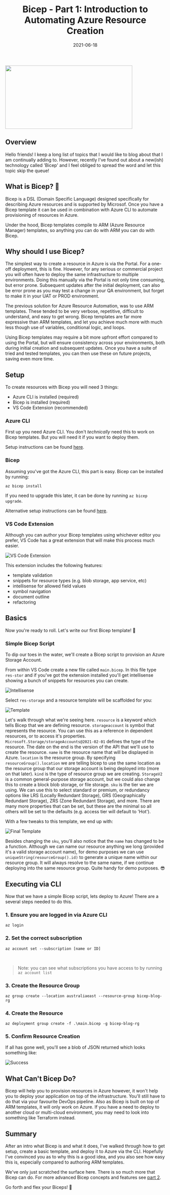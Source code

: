﻿---
title: 'Bicep - Part 1: Introduction to Automating Azure Resource Creation'
date: '2021-06-18'
lastmod: '2022-12-30'
tags: ['bicep', 'azure', 'devops']
draft: false
summary: 'Automate Creating Azure Resources with Bicep.'
images: ['/static/images/bicep/bicep6.png']
#canonicalUrl: https://tailwind-nextjs-starter-blog.vercel.app/blog/introducing-tailwind-nextjs-starter-blog
---

<div class="flex flex-col justify-center items-center">
    <Image src="/static/images/bicep/bicep6.png" width="400px" height="200px"/>
</div>

<BicepSeriesHeader />

## Overview

Hello friends!  I keep a long list of topics that I would like to blog about that I am continually adding to.  However, recently I've found out about a new(ish) technology called 'Bicep' and I feel obliged to spread the word and let this topic skip the queue!

## What is Bicep? 💪

Bicep is a DSL (Domain Specific Language) designed specifically for describing Azure resources and is supported by Microsof.  Once you have a Bicep template it can be used in combination with Azure CLI to automate provisioning of resources in Azure.

Under the hood, Bicep templates compile to ARM (Azure Resource Manager) templates, so anything you can do with ARM you can do with Bicep.

## Why should I use Bicep?

The simplest way to create a resource in Azure is via the Portal.  For a one-off deployment, this is fine.  However, for any serious or commercial project you will often have to deploy the same infrastructure to multiple environments.  Doing this manually via the Portal is not only time consuming, but error prone.  Subsequent updates after the initial deployment, can also be error prone as you may test a change in your QA environment, but forget to make it in your UAT or PROD environment.

The previous solution for Azure Resource Automation, was to use ARM templates.  These tended to be very verbose, repetitive, difficult to understand, and easy to get wrong.  Bicep templates are far more expressive than ARM templates, and let you achieve much more with much less though use of variables, conditional logic, and loops.

Using Bicep templates may require a bit more upfront effort compared to using the Portal, but will ensure consistency across your environments, both during initial creation and subsequent updates.  Once you have a suite of tried and tested templates, you can then use these on future projects, saving even more time.

## Setup

To create resources with Bicep you will need 3 things:

- Azure CLI is installed (required)
- Bicep is installed (required)
- VS Code Extension (recommended)

### Azure CLI

First up you need Azure CLI.  You don't *technically* need this to work on Bicep templates.  But you will need it if you want to deploy them.

Setup instructions can be found [here](https://docs.microsoft.com/en-us/cli/azure/install-azure-cli).

### Bicep

Assuming you've got the Azure CLI, this part is easy.  Bicep can be installed by running:

```
az bicep install
```

If you need to upgrade this later, it can be done by running `az bicep upgrade`.

Alternative setup instructions can be found [here](https://github.com/Azure/bicep/blob/main/docs/installing.md#install-the-bicep-cli-details).

### VS Code Extension

Although you can author your Bicep templates using whichever editor you prefer, VS Code has a great extension that will make this process much easier.

![VS Code Extension](https://github.com/Azure/bicep/raw/main/docs/images/install-bicep-extension.PNG)

This extension includes the following features:

- template validation
- snippets for resource types (e.g. blob storage, app service, etc)
- intellisense for allowed field values
- symbol navigation
- document outline
- refactoring

## Basics

Now you're ready to roll.  Let's write our first Bicep template! 💪

### Simple Bicep Script

To dip our toes in the water, we'll create a Bicep script to provision an Azure Storage Account.

From within VS Code create a new file called `main.bicep`.  In this file type `res-stor` and if you've got the extension installed you'll get intellisense showing a bunch of snippets for resources you can create.

![Intellisense](/static/images/bicep/intellisense.png)

Select `res-storage` and a resource template will be scaffolded for you:

![Template](/static/images/bicep/template.png)

Let's walk through what we're seeing here.  `resource` is a keyword which tells Bicep that we are defining resource.  `storageaccount` is symbol that represents the resource.  You can use this as a reference in dependent resources, or to access it's properties.  `Microsoft.Storage/storageAccounts@2021-02-01` defines the type of the resource.  The date on the end is the version of the API that we'll use to create the resource.  `name` is the resource name that will be displayed in Azure.  `location` is the resource group.  By specifying `resourceGroup().location` we are telling bicep to use the same location as the resource group that our storage account is being deployed into (more on that later).  `kind` is the type of resource group we are creating.  `StorageV2` is a common general-purpose storage account, but we could also change this to create a block blob storage, or file storage.  `sku` is the tier we are using.  We can use this to select standard or premium, or redundancy options like LRS (Locally Redundant Storage), GRS (Geographically Redundant Storage), ZRS (Zone Redundant Storage), and more.  There are many more properties that can be set, but these are the minimal so all others will be set to the defaults (e.g. access tier will default to 'Hot').

With a few tweaks to this template, we end up with:

![Final Template](/static/images/bicep/final-template.png)

Besides changing the `sku`, you'll also notice that the `name` has changed to be a function.  Although we can name our resource anything we long (provided it's a valid storage account name), for demo purposes we can use `uniqueString(resourceGroup().id)` to generate a unique name within our resource group.  It will always resolve to the same name, if we continue deploying into the same resource group.  Quite handy for demo purposes. 😎

## Executing via CLI

Now that we have a simple Bicep script, lets deploy to Azure!  There are a several steps needed to do this.

### 1. Ensure you are logged in via Azure CLI

```
az login
```

### 2. Set the correct subscription

```
az account set --subscription [name or ID] 
```

<br />

> Note: you can see what subscriptions you have access to by running `az account list`

### 3. Create the Resource Group

```
az group create --location australiaeast --resource-group bicep-blog-rg
```

### 4. Create the Resource

```
az deployment group create -f .\main.bicep -g bicep-blog-rg
```

### 5. Confirm Resource Creation

If all has gone well, you'll see a blob of JSON returned which looks something like:

![Success](/static/images/bicep/success.png)

## What Can't Bicep Do?

Bicep will help you to provision resources in Azure however, it won't help you to deploy your application on top of the infrastructure.  You'll still have to do that via your favourite DevOps pipeline.  Also as Bicep is built on top of ARM templates, it will only work on Azure.  If you have a need to deploy to another cloud or multi-cloud environment, you may need to look into something like Terraform instead.

## Summary

After an intro what Bicep is and what it does, I've walked through how to get setup, create a basic template, and deploy it to Azure via the CLI.  Hopefully I've convinced you as to why this is a good idea, and you also see how easy this is, especially compared to authoring ARM templates.

We've only just scratched the surface here.  There is so much more that Bicep can do.  For more advanced Bicep concepts and features see [part 2](/blog/bicep-part-two).

Go forth and flex your Biceps! 💪

<BicepSeriesResources />